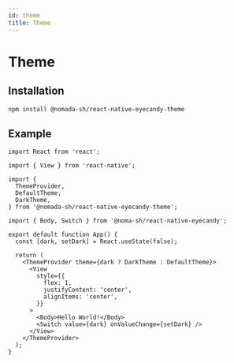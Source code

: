 ```yaml
---
id: theme
title: Theme
---
```


# Theme

## Installation

```bash npm2yarn
npm install @nomada-sh/react-native-eyecandy-theme
```

## Example

```tsx
import React from 'react';

import { View } from 'react-native';

import {
  ThemeProvider,
  DefaultTheme,
  DarkTheme,
} from '@nomada-sh/react-native-eyecandy-theme';

import { Body, Switch } from '@noma-sh/react-native-eyecandy';

export default function App() {
  const [dark, setDark] = React.useState(false);

  return (
    <ThemeProvider theme={dark ? DarkTheme : DefaultTheme}>
      <View
        style={{
          flex: 1,
          justifyContent: 'center',
          alignItems: 'center',
        }}
      >
        <Body>Hello World!</Body>
        <Switch value={dark} onValueChange={setDark} />
      </View>
    </ThemeProvider>
  );
}
```
